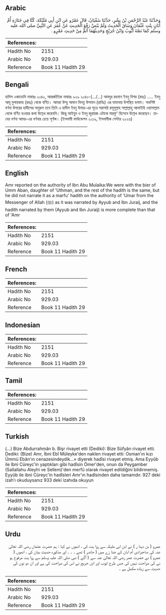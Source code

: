 ## Arabic


<div dir="rtl" lang="ar" style={{fontSize:'larger',backgroundColor:'#f8f9fa',padding:20}}>
وَحَدَّثَنَا عَبْدُ الرَّحْمَنِ بْنُ بِشْرٍ، حَدَّثَنَا سُفْيَانُ، قَالَ عَمْرٌو عَنِ ابْنِ أَبِي مُلَيْكَةَ، كُنَّا فِي جَنَازَةِ أُمِّ أَبَانٍ بِنْتِ عُثْمَانَ وَسَاقَ الْحَدِيثَ وَلَمْ يَنُصَّ رَفْعَ الْحَدِيثِ عَنْ عُمَرَ عَنِ النَّبِيِّ صلى الله عليه وسلم كَمَا نَصَّهُ أَيُّوبُ وَابْنُ جُرَيْجٍ وَحَدِيثُهُمَا أَتَمُّ مِنْ حَدِيثِ عَمْرٍو ‏.‏
</div>
<div style={{backgroundColor:'#f8f9fa',padding:20, marginBottom: 10}}><table> <thead> <tr> <th>References:</th> <th></th> </tr> </thead> <tbody><tr><td>Hadith No</td><td>2151</td></tr><tr><td>Arabic No</td><td>929.03</td></tr><tr><td>Reference</td><td>Book 11 Hadith 29</td></tr></tbody></table></div>

## Bengali


<div dir="ltr" lang="bn" style={{fontSize:'larger',backgroundColor:'#f8f9fa',padding:20}}>
হাদিস একাডেমি নাম্বারঃ ২০৪০, আন্তর্জাতিক নাম্বারঃ ৯২৯ ২০৪০-(.../...) আবদুর রহমান ইবনু বিশর (রহঃ) ..... ইবনু আবূ মুলায়কাহ (রহঃ) থেকে বর্ণিত। আমরা উম্মু আবান বিনতু উসমান (রাযিঃ) এর যামানায় উপস্থিত হলাম। অবশিষ্ট বর্ণনা উপরের হাদীসের অনুরূপ তবে তিনি এ হাদীস ইবনু উমার-এর সূত্রে সরাসরি রসূলুল্লাহ সাল্লাল্লাহু আলাইহি ওয়াসাল্লাম থেকে বর্ণিত হওয়ার কথা উল্লেখ করেননি। কিন্তু আইয়ুব ও ইবনু জুরায়জ এটাকে মারফু' হিসেবে উল্লেখ করেছেন। তাদের বর্ণনা আমর-এর বর্ণনার চেয়ে পূর্ণাঙ্গ। (ইসলামী ফাউন্ডেশন ২০১৯, ইসলামীক সেন্টার ২০২৬)
</div>
<div style={{backgroundColor:'#f8f9fa',padding:20, marginBottom: 10}}><table> <thead> <tr> <th>References:</th> <th></th> </tr> </thead> <tbody><tr><td>Hadith No</td><td>2151</td></tr><tr><td>Arabic No</td><td>929.03</td></tr><tr><td>Reference</td><td>Book 11 Hadith 29</td></tr></tbody></table></div>

## English


<div dir="ltr" lang="en" style={{fontSize:'larger',backgroundColor:'#f8f9fa',padding:20}}>
Amr reported on the authority of Ibn Abu Mulaika:We were with the bier of Umm Aban, daughter of 'Uthman, and the rest of the hadith is the same, but he did not narrate it as a marfu' hadith on the authority of 'Umar from the Messenger of Allah (ﷺ) as it was narrated by Ayyub and Ibn Juraij, and the hadith narrated by them (Ayyub and Ibn Juraij) is more complete than that of 'Amr
</div>
<div style={{backgroundColor:'#f8f9fa',padding:20, marginBottom: 10}}><table> <thead> <tr> <th>References:</th> <th></th> </tr> </thead> <tbody><tr><td>Hadith No</td><td>2151</td></tr><tr><td>Arabic No</td><td>929.03</td></tr><tr><td>Reference</td><td>Book 11 Hadith 29</td></tr></tbody></table></div>

## French


<div dir="ltr" lang="fr" style={{fontSize:'larger',backgroundColor:'#f8f9fa',padding:20}}>

</div>
<div style={{backgroundColor:'#f8f9fa',padding:20, marginBottom: 10}}><table> <thead> <tr> <th>References:</th> <th></th> </tr> </thead> <tbody><tr><td>Hadith No</td><td>2151</td></tr><tr><td>Arabic No</td><td>929.03</td></tr><tr><td>Reference</td><td>Book 11 Hadith 29</td></tr></tbody></table></div>

## Indonesian


<div dir="ltr" lang="id" style={{fontSize:'larger',backgroundColor:'#f8f9fa',padding:20}}>

</div>
<div style={{backgroundColor:'#f8f9fa',padding:20, marginBottom: 10}}><table> <thead> <tr> <th>References:</th> <th></th> </tr> </thead> <tbody><tr><td>Hadith No</td><td>2151</td></tr><tr><td>Arabic No</td><td>929.03</td></tr><tr><td>Reference</td><td>Book 11 Hadith 29</td></tr></tbody></table></div>

## Tamil


<div dir="ltr" lang="ta" style={{fontSize:'larger',backgroundColor:'#f8f9fa',padding:20}}>

</div>
<div style={{backgroundColor:'#f8f9fa',padding:20, marginBottom: 10}}><table> <thead> <tr> <th>References:</th> <th></th> </tr> </thead> <tbody><tr><td>Hadith No</td><td>2151</td></tr><tr><td>Arabic No</td><td>929.03</td></tr><tr><td>Reference</td><td>Book 11 Hadith 29</td></tr></tbody></table></div>

## Turkish


<div dir="ltr" lang="tr" style={{fontSize:'larger',backgroundColor:'#f8f9fa',padding:20}}>
(…) Bize Abdurrahmân b. Bişr rivayet etti (Dediki): Bize Süfyân rivayet etti. Dediki: (Bize) Amr, İbni Ebî Müleyke'den naklen rivayet etti: Osman'ın kızı Ümmü Ebân'ın cenazesindeydik...» diyerek hadîsi rivayet etmiş. Ama Eyyûb ile îbni Cüreyc'in yaptıkları gibi hadîsin Ömer'den, onun da Peygamber (Sallallahu Aleyhi ve Sellem)'den merfû olarak rivayet edildiğini bildirmemiş. Eyyûb ile ibni Cüreyc'in hadîsleri Amr'ın hadîsinden daha tamamdır. 927 deki izah’ı okuduysanız 933 deki izahıda okuyun
</div>
<div style={{backgroundColor:'#f8f9fa',padding:20, marginBottom: 10}}><table> <thead> <tr> <th>References:</th> <th></th> </tr> </thead> <tbody><tr><td>Hadith No</td><td>2151</td></tr><tr><td>Arabic No</td><td>929.03</td></tr><tr><td>Reference</td><td>Book 11 Hadith 29</td></tr></tbody></table></div>

## Urdu


<div dir="rtl" lang="ur" style={{fontSize:'larger',backgroundColor:'#f8f9fa',padding:20}}>
عمرو ( بن دینا ر ) نے ابن ابی ملیکہ سے روا یت کی ، انھوں نے کہا : ہم حضرت عثمان رضی اللہ تعالیٰ عنہ کی صاحبزادی اُم ابان کے جنا زے میں ( حاضر ) تھے ۔ ۔ ۔ اور مذکورہ حدیث بیان کی ، انھوں ( عمرو ) نے حضرت عمر رضی اللہ تعالیٰ عنہ سے ( آگے ) نبی صلی اللہ علیہ وسلم سے روا یت مرفوع ہو نے کی صراحت نہیں کی جس طرح ایوب اور ابن جریج نے اس کی صراحت کی ہے اور ان دو نوں کی حدیث سے زیادہ مکمل ہے ۔
</div>
<div style={{backgroundColor:'#f8f9fa',padding:20, marginBottom: 10}}><table> <thead> <tr> <th>References:</th> <th></th> </tr> </thead> <tbody><tr><td>Hadith No</td><td>2151</td></tr><tr><td>Arabic No</td><td>929.03</td></tr><tr><td>Reference</td><td>Book 11 Hadith 29</td></tr></tbody></table></div>